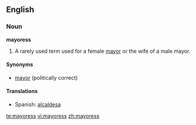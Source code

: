 ==English==

===Noun===
'''mayoress'''
#A rarely used term used for a female [[mayor]] or the wife of a male mayor.

====Synonyms====
*[[mayor]] (politically correct)

====Translations====
*Spanish: [[alcaldesa]] {{f}}

[[te:mayoress]]
[[vi:mayoress]]
[[zh:mayoress]]